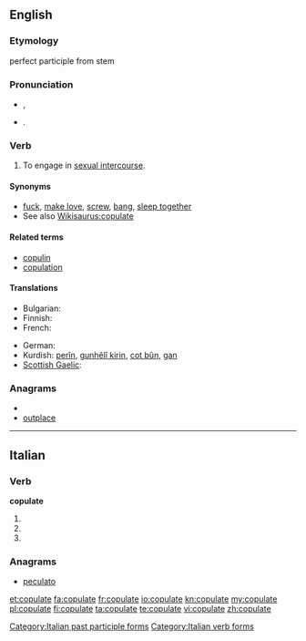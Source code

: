 ==English==

===Etymology===
{{etyl|la}} {{term|copulare||to couple|lang=la}} perfect participle from stem {{term|copulat-|lang=la}}

===Pronunciation===
* {{a|UK}} {{IPA|/ˈkɒp.jə.leɪt/}}, {{SAMPA|/"kQp.j@.leIt/}}
*: {{rhymes|ɒpjəleɪt}}
* {{a|US}} {{IPA|/ˈkɔ.pjə.leɪt/}}. {{SAMPA|/"kO.pj@.leIt/}}

===Verb===
{{en-verb|copulat|ing}}

# To engage in [[sexual intercourse]].

====Synonyms====
* [[fuck]], [[make love]], [[screw]], [[bang]], [[sleep together]]
* See also [[Wikisaurus:copulate]]

====Related terms====
* [[copulin]]
* [[copulation]]

====Translations====
{{trans-top|to engage in sexual intercourse}}
* Bulgarian: {{t|bg|съвокуплявам се}}
* Finnish: {{t+|fi|paritella}}
* French: {{t+|fr|coïter}}
{{trans-mid}}
* German: {{t+|de|kopulieren}}
* Kurdish: [[perîn]], [[gunhêlî|gunhêlî kirin]], [[cot|cot bûn]], [[gan]]
* [[Scottish Gaelic]]: {{qualifier|birds}} {{t-|gd|cliath|xs=Scottish Gaelic}}
{{trans-bottom}}

===Anagrams===
* {{alphagram|aceloptu}}
* [[outplace#English|outplace]]

----

==Italian==

===Verb===
'''copulate'''

# {{form of|[[second-person|Second-person]] [[plural]] [[present tense]]|[[copulare#Italian|copulare]]|lang=Italian}}
# {{form of|Second-person plural [[imperative]]|copulare#Italian|copulare|lang=Italian}}
# {{form of|[[feminine|Feminine]] plural|[[copulato]]}}

===Anagrams===
* [[peculato#Italian|peculato]]

[[Category:Italian past participle forms]]
[[Category:Italian verb forms]]

[[et:copulate]]
[[fa:copulate]]
[[fr:copulate]]
[[io:copulate]]
[[kn:copulate]]
[[my:copulate]]
[[pl:copulate]]
[[fi:copulate]]
[[ta:copulate]]
[[te:copulate]]
[[vi:copulate]]
[[zh:copulate]]